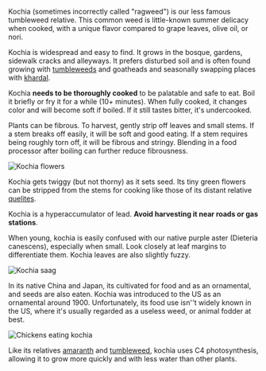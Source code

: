 Kochia (sometimes incorrectly called "ragweed") is our less famous tumbleweed relative. This common weed is little-known summer delicacy when cooked, with a unique flavor compared to grape leaves, olive oil, or nori.

Kochia is widespread and easy to find. It grows in the bosque, gardens, sidewalk cracks and alleyways. It prefers disturbed soil and is often found growing with [tumbleweeds](salsola) and goatheads and seasonally swapping places with [khardal](sisybrium).

Kochia **needs to be thoroughly cooked** to be palatable and safe to eat. Boil it briefly or fry it for a while (10+ minutes). When fully cooked, it changes color and will become soft if boiled. If it still tastes bitter, it's undercooked.

Plants can be fibrous. To harvest, gently strip off leaves and small stems. If a stem breaks off easily, it will be soft and good eating. If a stem requires being roughly torn off, it will be fibrous and stringy. Blending in a food processor after boiling can further reduce fibrousness.

![Kochia flowers](/assets/bassia/img/stem.jpg "Those tiny flowers along kochia stems release wind-borne pollen, ensuring the plant's genetic diversity. Unfortunately, some human immune systems don't appreciate it!")

Kochia gets twiggy (but not thorny) as it sets seed. Its tiny green flowers can be stripped from the stems for cooking like those of its distant relative [quelites](chenopodium).

Kochia is a hyperaccumulator of lead. **Avoid harvesting it near roads or gas stations**.

When young, kochia is easily confused with our native purple aster (Dieteria canescens), especially when small. Look closely at leaf margins to differentiate them. Kochia leaves are also slightly fuzzy.

![Kochia saag](/assets/bassia/img/saag.jpg "Kochia saag paneer, after boiling and blending.")

In its native China and Japan, its cultivated for food and as an ornamental, and seeds are also eaten. Kochia was introduced to the US as an ornamental around 1900. Unfortunately, its food use isn''t widely known in the US, where it's usually regarded as a useless weed, or animal fodder at best.

![Chickens eating kochia](/assets/bassia/img/chickens.jpg "Kochia is a favorite food of chickens, perhaps because it is high in protein")

Like its relatives [amaranth](amaranthus) and [tumbleweed](salsola), kochia uses C4 photosynthesis, allowing it to grow more quickly and with less water than other plants.
